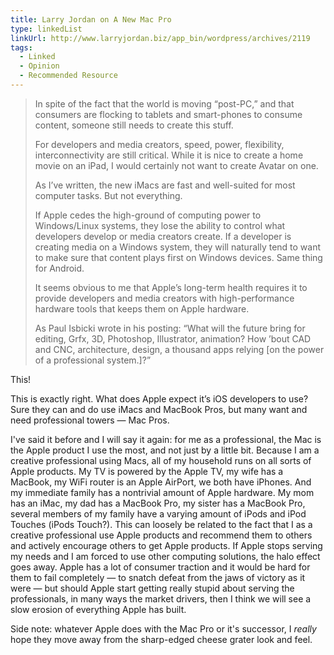 ```yaml
---
title: Larry Jordan on A New Mac Pro
type: linkedList
linkUrl: http://www.larryjordan.biz/app_bin/wordpress/archives/2119
tags:
  - Linked
  - Opinion
  - Recommended Resource
---
```


> In spite of the fact that the world is moving “post-PC,” and that consumers are flocking to tablets and smart-phones to consume content, someone still needs to create this stuff.
>
> For developers and media creators, speed, power, flexibility, interconnectivity are still critical. While it is nice to create a home movie on an iPad, I would certainly not want to create Avatar on one.
>
> As I’ve written, the new iMacs are fast and well-suited for most computer tasks. But not everything.
>
> If Apple cedes the high-ground of computing power to Windows/Linux systems, they lose the ability to control what developers develop or media creators create. If a developer is creating media on a Windows system, they will naturally tend to want to make sure that content plays first on Windows devices. Same thing for Android.
>
> It seems obvious to me that Apple’s long-term health requires it to provide developers and media creators with high-performance hardware tools that keeps them on Apple hardware.
>
> As Paul Isbicki wrote in his posting: “What will the future bring for editing, Grfx, 3D, Photoshop, Illustrator, animation? How ’bout CAD and CNC, architecture, design, a thousand apps relying \[on the power of a professional system.\]?”

This!

This is exactly right. What does Apple expect it’s iOS developers to use? Sure they can and do use iMacs and MacBook Pros, but many want and need professional towers — Mac Pros.

I've said it before and I will say it again: for me as a professional, the Mac is the Apple product I use the most, and not just by a little bit. Because I am a creative professional using Macs, all of my household runs on all sorts of Apple products. My TV is powered by the Apple TV, my wife has a MacBook, my WiFi router is an Apple AirPort, we both have iPhones. And my immediate family has a nontrivial amount of Apple hardware. My mom has an iMac, my dad has a MacBook Pro, my sister has a MacBook Pro, several members of my family have a varying amount of iPods and iPod Touches (iPods Touch?). This can loosely be related to the fact that I as a creative professional use Apple products and recommend them to others and actively encourage others to get Apple products. If Apple stops serving my needs and I am forced to use other computing solutions, the halo effect goes away. Apple has a lot of consumer traction and it would be hard for them to fail completely — to snatch defeat from the jaws of victory as it were — but should Apple start getting really stupid about serving the professionals, in many ways the market drivers, then I think we will see a slow erosion of everything Apple has built.

Side note: whatever Apple does with the Mac Pro or it's successor, I _really_ hope they move away from the sharp-edged cheese grater look and feel.
